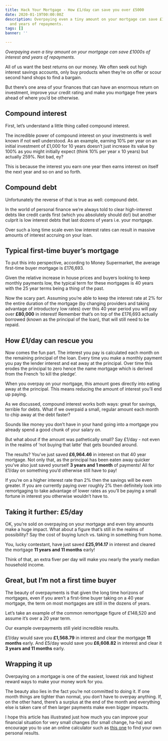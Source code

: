```yaml
---
title: Hack Your Mortgage - How £1/day can save you over £5000
date: 2020-01-19T00:00:00Z
description: Overpaying even a tiny amount on your mortgage can save £1000s of interest
  and years of repayments.
tags: []
banner: ''

---
```

_Overpaying even a tiny amount on your mortgage can save £1000s of interest and years of repayments._

All of us want the best returns on our money. We often seek out high interest savings accounts, only buy products when they’re on offer or scour second hand shops to find a bargain.

But there’s one area of your finances that can have an enormous return on investment, improve your credit rating and make you mortgage free years ahead of where you’d be otherwise.

## Compound interest

First, let’s understand a little thing called compound interest.

The incredible power of compound interest on your investments is well known if not well understood. As an example, earning 10% per year on an initial investment of £1,000 for 10 years doesn’t just increase its value by 100% as you might initially expect (think 10% per year x 10 years) but actually 259%. Not bad, ey?

This is because the interest you earn one year then earns interest on itself the next year and so on and so forth.

## Compound debt

Unfortunately the reverse of that is true as well: compound debt.

In the world of personal finance we’re always told to clear high-interest debts like credit cards first (which you absolutely should do!) but another culprit is low interest debts that last dozens of years i.e. your mortgage.

Over such a long time scale even low interest rates can result in massive amounts of interest accruing on your loan.

## Typical first-time buyer’s mortgage

To put this into perspective, according to Money Supermarket, the average first-time buyer mortgage is £176,693.

Given the relative increase in house prices and buyers looking to keep monthly payments low, the typical term for these mortgages is 40 years with the 25 year terms being a thing of the past.

Now the scary part. Assuming you’re able to keep the interest rate at 2% for the entire duration of the mortgage (by changing providers and taking advantage of introductory low rates) over this 40 year period you will pay over **£80,000** in interest! Remember that’s on top of the £176,693 actually borrowed (known as the principal of the loan), that will still need to be repaid.

## How £1/day can rescue you

Now comes the fun part. The interest you pay is calculated each month on the remaining principal of the loan. Every time you make a monthly payment you pay the lender interest and eat away at the principal. Over time this erodes the principal to zero hence the name mortgage which is derived from the French ‘to kill the pledge’.

When you overpay on your mortgage, this amount goes directly into eating away at the principal. This means reducing the amount of interest you’ll end up paying.

As we discussed, compound interest works both ways: great for savings, terrible for debts. What if we overpaid a small, regular amount each month to chip away at the debt faster?

Sounds like money you don’t have in your hand going into a mortgage you already spend a good chunk of your salary on.

But what about if the amount was pathetically small? Say £1/day - not even in the realms of ‘not buying that latte’ that gets bounded around.

The results? You’ve just saved **£6,964.46** in interest on that 40 year mortgage. Not only that, as the principal has been eaten away quicker you’ve also just saved yourself **3 years and 1 month** of payments! All for £1/day on something you’d otherwise still have to pay!

If you’re on a higher interest rate than 2% then the savings will be even greater. If you are currently paying over roughly 2% then definitely look into remortgaging to take advantage of lower rates as you’ll be paying a small fortune in interest you otherwise wouldn’t have to.

## Taking it further: £5/day

OK, you’re sold on overpaying on your mortgage and even tiny amounts make a huge impact. What about a figure that’s still in the realms of possibility? Say the cost of buying lunch vs. taking in something from home.

You, lucky contestant, have just saved **£25,914.17** in interest and cleared the mortgage **11 years and 11 months** early!

Think of that, an extra fiver per day will make you nearly the yearly median household income.

## Great, but I’m not a first time buyer

The beauty of overpayments is that given the long time horizons of mortgages, even if you aren’t a first-time buyer taking on a 40 year mortgage, the term on most mortgages are still in the dozens of years.

Let’s take an example of the common remortgage figure of £148,520 and assume it’s over a 20 year term.

Our example overpayments still yield incredible results.

£1/day would save you **£1,568.79** in interest and clear the mortgage **11 months** early. And £5/day would save you **£6,608.82** in interest and clear it **3 years and 11 months** early.

## Wrapping it up

Overpaying on a mortgage is one of the easiest, lowest risk and highest reward ways to make your money work for you.

The beauty also lies in the fact you’re not committed to doing it. If one month things are tighter than normal, you don’t have to overpay anything. If, on the other hand, there’s a surplus at the end of the month and everything else is taken care of then larger payments make even bigger impacts.

I hope this article has illustrated just how much you can improve your financial situation for very small changes (for small change, ha-ha) and encourage you to use an online calculator such as [this one](https://www.nationwide.co.uk/products/mortgages/our-mortgages/mortgage-calculators/mortgage-overpayment-calculator "this one") to find your own personal results.